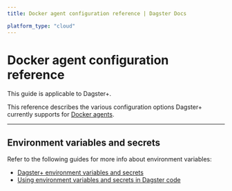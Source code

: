 ```yaml
---
title: Docker agent configuration reference | Dagster Docs

platform_type: "cloud"
---
```


# Docker agent configuration reference

<Note>This guide is applicable to Dagster+.</Note>

This reference describes the various configuration options Dagster+ currently supports for [Docker agents](/dagster-plus/deployment/agents/docker/configuring-running-docker-agent).

---

## Environment variables and secrets

<DockerEnvVarsConfiguration />

Refer to the following guides for more info about environment variables:

- [Dagster+ environment variables and secrets](/dagster-plus/managing-deployments/environment-variables-and-secrets)
- [Using environment variables and secrets in Dagster code](/guides/dagster/using-environment-variables-and-secrets)
